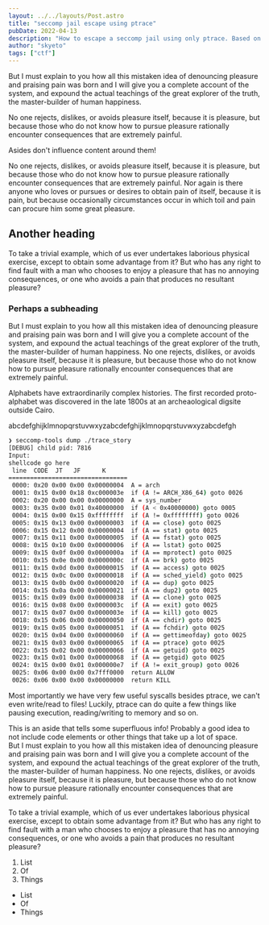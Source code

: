 ```yaml
---
layout: ../../layouts/Post.astro
title: "seccomp jail escape using ptrace"
pubDate: 2022-04-13
description: "How to escape a seccomp jail using only ptrace. Based on a CTF challenge from UMDCTF 2022."
author: "skyeto"
tags: ["ctf"]
---
```


But I must explain to you how all this mistaken idea of denouncing pleasure and praising pain was born and I will give you a complete account of the system, and expound the actual teachings of the great explorer of the truth, the master-builder of human happiness.

<aside>
No one rejects, dislikes, or avoids pleasure itself, because it is pleasure, but because those who do not know how to pursue pleasure rationally encounter consequences that are extremely painful.

Asides don't influence content around them!
</aside>
No one rejects, dislikes, or avoids pleasure itself, because it is pleasure, but because those who do not know how to pursue pleasure rationally encounter consequences that are extremely painful. Nor again is there anyone who loves or pursues or desires to obtain pain of itself, because it is pain, but because occasionally circumstances occur in which toil and pain can procure him some great pleasure.

## Another heading

To take a trivial example, which of us ever undertakes laborious physical exercise, except to obtain some advantage from it? But who has any right to find fault with a man who chooses to enjoy a pleasure that has no annoying consequences, or one who avoids a pain that produces no resultant pleasure?

### Perhaps a subheading

But I must explain to you how all this mistaken idea of denouncing pleasure and praising pain was born and I will give you a complete account of the system, and expound the actual teachings of the great explorer of the truth, the master-builder of human happiness. No one rejects, dislikes, or avoids pleasure itself, because it is pleasure, but because those who do not know how to pursue pleasure rationally encounter consequences that are extremely painful.

Alphabets have extraordinarily complex histories. The first recorded proto-alphabet was discovered in the late 1800s at an archeaological digsite outside Cairo.

abcdefghijklmnopqrstuvwxyzabcdefghijklmnopqrstuvwxyzabcdefgh

```bash
❯ seccomp-tools dump ./trace_story
[DEBUG] child pid: 7816
Input:
shellcode go here
 line  CODE  JT   JF      K
=================================
 0000: 0x20 0x00 0x00 0x00000004  A = arch
 0001: 0x15 0x00 0x18 0xc000003e  if (A != ARCH_X86_64) goto 0026
 0002: 0x20 0x00 0x00 0x00000000  A = sys_number
 0003: 0x35 0x00 0x01 0x40000000  if (A < 0x40000000) goto 0005
 0004: 0x15 0x00 0x15 0xffffffff  if (A != 0xffffffff) goto 0026
 0005: 0x15 0x13 0x00 0x00000003  if (A == close) goto 0025
 0006: 0x15 0x12 0x00 0x00000004  if (A == stat) goto 0025
 0007: 0x15 0x11 0x00 0x00000005  if (A == fstat) goto 0025
 0008: 0x15 0x10 0x00 0x00000006  if (A == lstat) goto 0025
 0009: 0x15 0x0f 0x00 0x0000000a  if (A == mprotect) goto 0025
 0010: 0x15 0x0e 0x00 0x0000000c  if (A == brk) goto 0025
 0011: 0x15 0x0d 0x00 0x00000015  if (A == access) goto 0025
 0012: 0x15 0x0c 0x00 0x00000018  if (A == sched_yield) goto 0025
 0013: 0x15 0x0b 0x00 0x00000020  if (A == dup) goto 0025
 0014: 0x15 0x0a 0x00 0x00000021  if (A == dup2) goto 0025
 0015: 0x15 0x09 0x00 0x00000038  if (A == clone) goto 0025
 0016: 0x15 0x08 0x00 0x0000003c  if (A == exit) goto 0025
 0017: 0x15 0x07 0x00 0x0000003e  if (A == kill) goto 0025
 0018: 0x15 0x06 0x00 0x00000050  if (A == chdir) goto 0025
 0019: 0x15 0x05 0x00 0x00000051  if (A == fchdir) goto 0025
 0020: 0x15 0x04 0x00 0x00000060  if (A == gettimeofday) goto 0025
 0021: 0x15 0x03 0x00 0x00000065  if (A == ptrace) goto 0025
 0022: 0x15 0x02 0x00 0x00000066  if (A == getuid) goto 0025
 0023: 0x15 0x01 0x00 0x00000068  if (A == getgid) goto 0025
 0024: 0x15 0x00 0x01 0x000000e7  if (A != exit_group) goto 0026
 0025: 0x06 0x00 0x00 0x7fff0000  return ALLOW
 0026: 0x06 0x00 0x00 0x00000000  return KILL
```

Most importantly we have very few useful syscalls besides ptrace, we can't even write/read to files! Luckily, ptrace can do quite a few things like pausing execution, reading/writing to memory and so on. 

<aside>
This is an aside that tells some superfluous info!
Probably a good idea to not include code elements or other things that take up a lot of space.
</aside>
But I must explain to you how all this mistaken idea of denouncing pleasure and praising pain was born and I will give you a complete account of the system, and expound the actual teachings of the great explorer of the truth, the master-builder of human happiness. No one rejects, dislikes, or avoids pleasure itself, because it is pleasure, but because those who do not know how to pursue pleasure rationally encounter consequences that are extremely painful.

To take a trivial example, which of us ever undertakes laborious physical exercise, except to obtain some advantage from it? But who has any right to find fault with a man who chooses to enjoy a pleasure that has no annoying consequences, or one who avoids a pain that produces no resultant pleasure?

1. List
2. Of 
3. Things

* List
* Of
* Things
